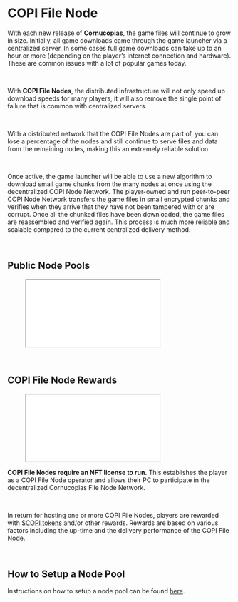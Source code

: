 # COPI File Node  

With each new release of **Cornucopias**, the game files will continue to grow in size. Initially, all game downloads came through the game launcher via a centralized server. In some cases full game downloads can take up to an hour or more (depending on the player’s internet connection and hardware). These are common issues with a lot of popular games today.  

</br>

With **COPI File Nodes**, the distributed infrastructure will not only speed up download speeds for many players, it will also remove the single point of failure that is common with centralized servers.  

</br>

With a distributed network that the COPI File Nodes are part of, you can lose a percentage of the nodes and still continue to serve files and data from the remaining nodes, making this an extremely reliable solution.  

</br>

Once active, the game launcher will be able to use a new algorithm to download small game chunks from the many nodes at once using the decentralized COPI Node Network. The player-owned and run peer-to-peer COPI Node Network transfers the game files in small encrypted chunks and verifies when they arrive that they have not been tampered with or are corrupt. Once all the chunked files have been downloaded, the game files are reassembled and verified again. This process is much more reliable and scalable compared to the current centralized delivery method.  

</br>

## Public Node Pools  

<figure className="my-8">
  <iframe
    src="/docs/files/copi-file-node-pools.pdf"
    title="Public Node Pools PDF"
    className="w-full h-[600px] rounded-xl border border-white/10"
    loading="lazy"
  ></iframe>
</figure>  

</br>

## COPI File Node Rewards  

<figure className="my-8">
  <iframe
    src="/docs/files/copi-file-node-rewards.pdf"
    title="COPI File Node Rewards PDF"
    className="w-full h-[600px] rounded-xl border border-white/10"
    loading="lazy"
  ></iframe>
</figure>  

**COPI File Nodes require an NFT license to run.** This establishes the player as a COPI File Node operator and allows their PC to participate in the decentralized Cornucopias File Node Network.  

</br>

In return for hosting one or more COPI File Nodes, players are rewarded with [$COPI tokens](/blockchain/token-copi) and/or other rewards. Rewards are based on various factors including the up-time and the delivery performance of the COPI File Node.  

</br>

## How to Setup a Node Pool  

Instructions on how to setup a node pool can be found [here](/docs/nodes/guide-file-node-pool/pool-server-setup).  

</br>

</br>
